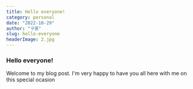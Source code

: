 ```yaml
---
title: Hello everyone!
category: personal
date: "2022-10-29"
author: "구롱"
slug: hello-everyone
headerImage: 2.jpg
---
```


### Hello everyone!

Welcome to my blog post. I'm very happy to have you all here with me on this special ocasion
